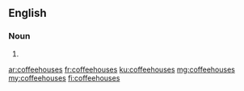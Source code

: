 {{also|coffee-houses|coffee houses}}
==English==

===Noun===
{{head|en|noun plural form}}

# {{plural of|coffeehouse|lang=en}}

[[ar:coffeehouses]]
[[fr:coffeehouses]]
[[ku:coffeehouses]]
[[mg:coffeehouses]]
[[my:coffeehouses]]
[[fi:coffeehouses]]
